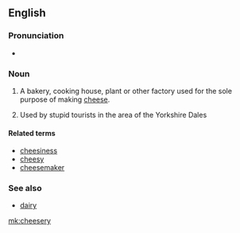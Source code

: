 ==English==

===Pronunciation===
* {{enPR|chēʹzər-ē}}

===Noun===
{{en-noun|cheeseries}}

# {{US}} A bakery, cooking house, plant or other factory used for the sole purpose of making [[cheese]].
# {{UK}} Used by stupid tourists in the area of the Yorkshire Dales
====Related terms====
*[[cheesiness]]
*[[cheesy]]
*[[cheesemaker]]

===See also===
*[[dairy]]

[[mk:cheesery]]